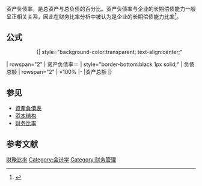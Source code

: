 资产负债率，是总资产与总负债的百分比。资产负债率与企业的长期偿债能力一般呈正相关关系，因此在财务比率分析中被认为是企业的长期偿债能力比率<ref>{{cite book|author1=齐寅峰|title=公司财务学（第四版）|date=2008-02|publisher=经济科学出版社|location=北京|isbn=9787505869585}}</ref>。

==公式==
::{| style="background-color:transparent; text-align:center;"
| rowspan="2" | 资产负债率＝
| style="border-bottom:black 1px solid;" | 负债总额
| rowspan="2" | ×100%
|-
|资产总额
|}
== 参见 ==
* [[資產負債表|資產負債表]]
* [[资本结构|资本结构]]
* [[财务比率|财务比率]]

==参考文献==
{{reflist}}

[[Category:財務比率|]]
[[Category:会计学|Category:会计学]]
[[Category:财务管理|Category:财务管理]]